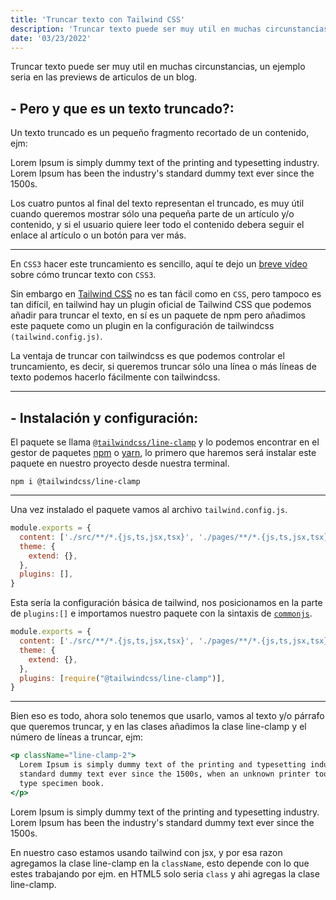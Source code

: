 ```yaml
---
title: 'Truncar texto con Tailwind CSS'
description: 'Truncar texto puede ser muy util en muchas circunstancias, un ejemplo seria en las previews de articulos de un blog.'
date: '03/23/2022'
---
```


Truncar texto puede ser muy util en muchas circunstancias, un ejemplo seria en las previews de articulos de un blog.

## - Pero y que es un texto truncado?:

Un texto truncado es un pequeño fragmento recortado de un contenido, ejm:

<TruncateText className="line-clamp-1">
  Lorem Ipsum is simply dummy text of the printing and typesetting industry. Lorem Ipsum has been the industry's
  standard dummy text ever since the 1500s.
</TruncateText>

Los cuatro puntos al final del texto representan el truncado, es muy útil cuando queremos mostrar sólo una pequeña parte de un artículo y/o contenido, y si el usuario quiere leer todo el contenido debera seguir el enlace al artículo o un botón para ver más.

---

En `CSS3` hacer este truncamiento es sencillo, aquí te dejo un [breve vídeo](https://www.youtube.com/shorts/e-HBvM7dvIU) sobre cómo truncar texto con `CSS3`.

Sin embargo en [Tailwind CSS](https://tailwindcss.com) no es tan fácil como en `CSS`, pero tampoco es tan difícil, en tailwind hay un plugin oficial de Tailwind CSS que podemos añadir para truncar el texto, en sí es un paquete de npm pero añadimos este paquete como un plugin en la configuración de tailwindcss `(tailwind.config.js)`.

La ventaja de truncar con tailwindcss es que podemos controlar el truncamiento, es decir, si queremos truncar sólo una línea o más líneas de texto podemos hacerlo fácilmente con tailwindcss.

---

## - Instalación y configuración:

El paquete se llama [`@tailwindcss/line-clamp`](https://www.npmjs.com/package/@tailwindcss/line-clamp) y lo podemos encontrar en el gestor de paquetes [npm](https://www.npmjs.com/) o [yarn](https://yarnpkg.com/), lo primero que haremos será instalar este paquete en nuestro proyecto desde nuestra terminal.

```bash:Terminal
npm i @tailwindcss/line-clamp
```

---

Una vez instalado el paquete vamos al archivo `tailwind.config.js`.

```js:./tailwind.config.js
module.exports = {
  content: ['./src/**/*.{js,ts,jsx,tsx}', './pages/**/*.{js,ts,jsx,tsx}'],
  theme: {
    extend: {},
  },
  plugins: [],
}
```

Esta sería la configuración básica de tailwind, nos posicionamos en la parte de `plugins:[]` e importamos nuestro paquete con la sintaxis de [`commonjs`](https://developer.mozilla.org/es/docs/Web/JavaScript/Guide/Modules).

```js:./tailwind.config.js {6}
module.exports = {
  content: ['./src/**/*.{js,ts,jsx,tsx}', './pages/**/*.{js,ts,jsx,tsx}'],
  theme: {
    extend: {},
  },
  plugins: [require("@tailwindcss/line-clamp")],
}
```

---

Bien eso es todo, ahora solo tenemos que usarlo, vamos al texto y/o párrafo que queremos truncar, y en las clases añadimos la clase line-clamp y el número de líneas a truncar, ejm:

```jsx {1}
<p className="line-clamp-2">
  Lorem Ipsum is simply dummy text of the printing and typesetting industry. Lorem Ipsum has been the industry's
  standard dummy text ever since the 1500s, when an unknown printer took a galley of type and scrambled it to make a
  type specimen book.
</p>
```

<TruncateText className="line-clamp-2">
  Lorem Ipsum is simply dummy text of the printing and typesetting industry. Lorem Ipsum has been the industry's
  standard dummy text ever since the 1500s.
</TruncateText>

En nuestro caso estamos usando tailwind con jsx, y por esa razon agregamos la clase line-clamp en la `className`, esto depende con lo que estes trabajando por ejm. en HTML5 solo seria `class` y ahi agregas la clase line-clamp.
